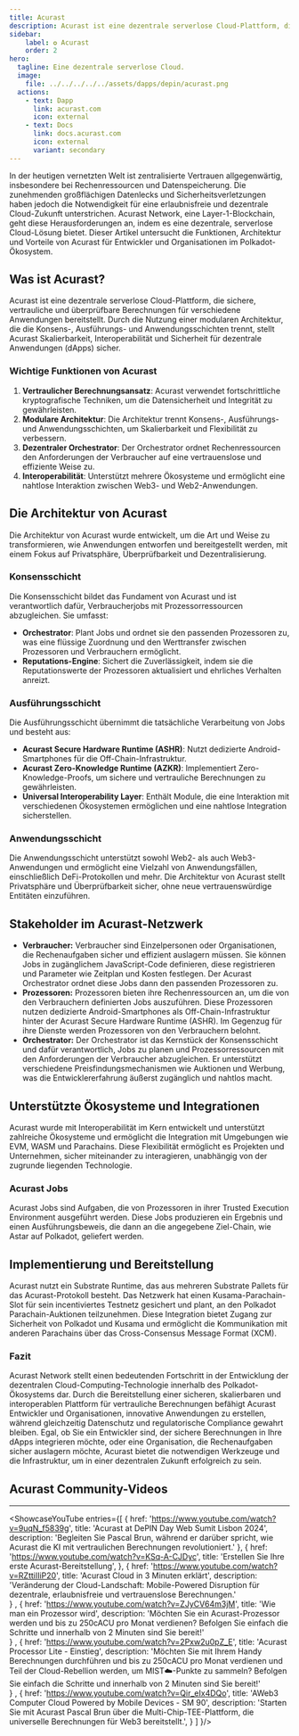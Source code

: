 ```yaml
---
title: Acurast
description: Acurast ist eine dezentrale serverlose Cloud-Plattform, die sichere, vertrauliche und überprüfbare Berechnungen für verschiedene Anwendungen bereitstellt.
sidebar:
    label: ✪ Acurast
    order: 2
hero:
  tagline: Eine dezentrale serverlose Cloud.
  image: 
    file: ../../../../../assets/dapps/depin/acurast.png
  actions:
    - text: Dapp
      link: acurast.com 
      icon: external
    - text: Docs
      link: docs.acurast.com 
      icon: external
      variant: secondary
---
```



In der heutigen vernetzten Welt ist zentralisierte Vertrauen allgegenwärtig, insbesondere bei Rechenressourcen und Datenspeicherung. Die zunehmenden großflächigen Datenlecks und Sicherheitsverletzungen haben jedoch die Notwendigkeit für eine erlaubnisfreie und dezentrale Cloud-Zukunft unterstrichen. Acurast Network, eine Layer-1-Blockchain, geht diese Herausforderungen an, indem es eine dezentrale, serverlose Cloud-Lösung bietet. Dieser Artikel untersucht die Funktionen, Architektur und Vorteile von Acurast für Entwickler und Organisationen im Polkadot-Ökosystem.

## Was ist Acurast?
Acurast ist eine dezentrale serverlose Cloud-Plattform, die sichere, vertrauliche und überprüfbare Berechnungen für verschiedene Anwendungen bereitstellt. Durch die Nutzung einer modularen Architektur, die die Konsens-, Ausführungs- und Anwendungsschichten trennt, stellt Acurast Skalierbarkeit, Interoperabilität und Sicherheit für dezentrale Anwendungen (dApps) sicher.

### Wichtige Funktionen von Acurast
1. **Vertraulicher Berechnungsansatz**: Acurast verwendet fortschrittliche kryptografische Techniken, um die Datensicherheit und Integrität zu gewährleisten.
2. **Modulare Architektur**: Die Architektur trennt Konsens-, Ausführungs- und Anwendungsschichten, um Skalierbarkeit und Flexibilität zu verbessern.
3. **Dezentraler Orchestrator**: Der Orchestrator ordnet Rechenressourcen den Anforderungen der Verbraucher auf eine vertrauenslose und effiziente Weise zu.
4. **Interoperabilität**: Unterstützt mehrere Ökosysteme und ermöglicht eine nahtlose Interaktion zwischen Web3- und Web2-Anwendungen.

## Die Architektur von Acurast
Die Architektur von Acurast wurde entwickelt, um die Art und Weise zu transformieren, wie Anwendungen entworfen und bereitgestellt werden, mit einem Fokus auf Privatsphäre, Überprüfbarkeit und Dezentralisierung.

### Konsensschicht
Die Konsensschicht bildet das Fundament von Acurast und ist verantwortlich dafür, Verbraucherjobs mit Prozessorressourcen abzugleichen. Sie umfasst:

- **Orchestrator**: Plant Jobs und ordnet sie den passenden Prozessoren zu, was eine flüssige Zuordnung und den Werttransfer zwischen Prozessoren und Verbrauchern ermöglicht.
- **Reputations-Engine**: Sichert die Zuverlässigkeit, indem sie die Reputationswerte der Prozessoren aktualisiert und ehrliches Verhalten anreizt.

### Ausführungsschicht
Die Ausführungsschicht übernimmt die tatsächliche Verarbeitung von Jobs und besteht aus:
- **Acurast Secure Hardware Runtime (ASHR)**: Nutzt dedizierte Android-Smartphones für die Off-Chain-Infrastruktur.
- **Acurast Zero-Knowledge Runtime (AZKR)**: Implementiert Zero-Knowledge-Proofs, um sichere und vertrauliche Berechnungen zu gewährleisten.
- **Universal Interoperability Layer**: Enthält Module, die eine Interaktion mit verschiedenen Ökosystemen ermöglichen und eine nahtlose Integration sicherstellen.

### Anwendungsschicht
Die Anwendungsschicht unterstützt sowohl Web2- als auch Web3-Anwendungen und ermöglicht eine Vielzahl von Anwendungsfällen, einschließlich DeFi-Protokollen und mehr. Die Architektur von Acurast stellt Privatsphäre und Überprüfbarkeit sicher, ohne neue vertrauenswürdige Entitäten einzuführen.

## Stakeholder im Acurast-Netzwerk
- **Verbraucher:** Verbraucher sind Einzelpersonen oder Organisationen, die Rechenaufgaben sicher und effizient auslagern müssen. Sie können Jobs in zugänglichem JavaScript-Code definieren, diese registrieren und Parameter wie Zeitplan und Kosten festlegen. Der Acurast Orchestrator ordnet diese Jobs dann den passenden Prozessoren zu.
- **Prozessoren:** Prozessoren bieten ihre Rechenressourcen an, um die von den Verbrauchern definierten Jobs auszuführen. Diese Prozessoren nutzen dedizierte Android-Smartphones als Off-Chain-Infrastruktur hinter der Acurast Secure Hardware Runtime (ASHR). Im Gegenzug für ihre Dienste werden Prozessoren von den Verbrauchern belohnt.
- **Orchestrator:** Der Orchestrator ist das Kernstück der Konsensschicht und dafür verantwortlich, Jobs zu planen und Prozessorressourcen mit den Anforderungen der Verbraucher abzugleichen. Er unterstützt verschiedene Preisfindungsmechanismen wie Auktionen und Werbung, was die Entwicklererfahrung äußerst zugänglich und nahtlos macht.

## Unterstützte Ökosysteme und Integrationen
Acurast wurde mit Interoperabilität im Kern entwickelt und unterstützt zahlreiche Ökosysteme und ermöglicht die Integration mit Umgebungen wie EVM, WASM und Parachains. Diese Flexibilität ermöglicht es Projekten und Unternehmen, sicher miteinander zu interagieren, unabhängig von der zugrunde liegenden Technologie.

### Acurast Jobs
Acurast Jobs sind Aufgaben, die von Prozessoren in ihrer Trusted Execution Environment ausgeführt werden. Diese Jobs produzieren ein Ergebnis und einen Ausführungsbeweis, die dann an die angegebene Ziel-Chain, wie Astar auf Polkadot, geliefert werden.

## Implementierung und Bereitstellung
Acurast nutzt ein Substrate Runtime, das aus mehreren Substrate Pallets für das Acurast-Protokoll besteht. Das Netzwerk hat einen Kusama-Parachain-Slot für sein incentiviertes Testnetz gesichert und plant, an den Polkadot Parachain-Auktionen teilzunehmen. Diese Integration bietet Zugang zur Sicherheit von Polkadot und Kusama und ermöglicht die Kommunikation mit anderen Parachains über das Cross-Consensus Message Format (XCM).

### Fazit
Acurast Network stellt einen bedeutenden Fortschritt in der Entwicklung der dezentralen Cloud-Computing-Technologie innerhalb des Polkadot-Ökosystems dar. Durch die Bereitstellung einer sicheren, skalierbaren und interoperablen Plattform für vertrauliche Berechnungen befähigt Acurast Entwickler und Organisationen, innovative Anwendungen zu erstellen, während gleichzeitig Datenschutz und regulatorische Compliance gewahrt bleiben. Egal, ob Sie ein Entwickler sind, der sichere Berechnungen in Ihre dApps integrieren möchte, oder eine Organisation, die Rechenaufgaben sicher auslagern möchte, Acurast bietet die notwendigen Werkzeuge und die Infrastruktur, um in einer dezentralen Zukunft erfolgreich zu sein.

## Acurast Community-Videos
------------
<ShowcaseYouTube
  entries={[
    {
      href: 'https://www.youtube.com/watch?v=9uqN_f5839g',
      title: 'Acurast at DePIN Day Web Sumit Lisbon 2024',
      description: 'Begleiten Sie Pascal Brun, während er darüber spricht, wie Acurast die KI mit vertraulichen Berechnungen revolutioniert.' 
      },
          {
      href: 'https://www.youtube.com/watch?v=KSq-A-CJDyc',
      title: 'Erstellen Sie Ihre erste Acurast-Bereitstellung',
      },
      {
      href: 'https://www.youtube.com/watch?v=RZttiIIiP20',
      title: 'Acurast Cloud in 3 Minuten erklärt',
      description: 'Veränderung der Cloud-Landschaft: Mobile-Powered Disruption für dezentrale, erlaubnisfreie und vertrauenslose Berechnungen.'  
      } ,
          {
      href: 'https://www.youtube.com/watch?v=ZJyCV64m3jM',
      title: 'Wie man ein Prozessor wird',
      description: 'Möchten Sie ein Acurast-Prozessor werden und bis zu 250cACU pro Monat verdienen? Befolgen Sie einfach die Schritte und innerhalb von 2 Minuten sind Sie bereit!'  
      } ,
                {
      href: 'https://www.youtube.com/watch?v=2Pxw2u0pZ_E',
      title: 'Acurast Processor Lite - Einstieg',
      description: 'Möchten Sie mit Ihrem Handy Berechnungen durchführen und bis zu 250cACU pro Monat verdienen und Teil der Cloud-Rebellion werden, um MIST☁️-Punkte zu sammeln? Befolgen Sie einfach die Schritte und innerhalb von 2 Minuten sind Sie bereit!'  
      } ,
                {
      href: 'https://www.youtube.com/watch?v=Qir_eIx4DQo',
      title: 'AWeb3 Computer Cloud Powered by Mobile Devices - SM 90',
      description: 'Starten Sie mit Acurast Pascal Brun über die Multi-Chip-TEE-Plattform, die universelle Berechnungen für Web3 bereitstellt.',
      }
       ]
}/>